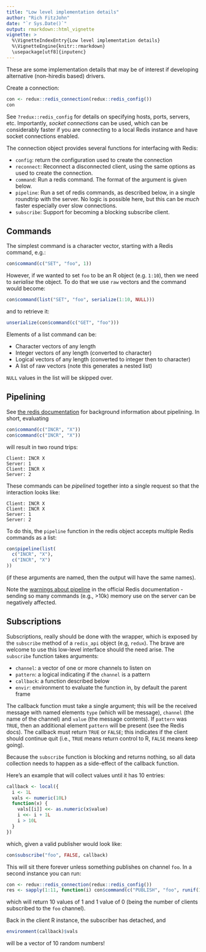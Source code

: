 ```yaml
---
title: "Low level implementation details"
author: "Rich FitzJohn"
date: "`r Sys.Date()`"
output: rmarkdown::html_vignette
vignette: >
  %\VignetteIndexEntry{Low level implementation details}
  %\VignetteEngine{knitr::rmarkdown}
  \usepackage[utf8]{inputenc}
---
```


These are some implementation details that may be of interest if
developing alternative (non-hiredis based) drivers.

Create a connection:
``` r
con <- redux::redis_connection(redux::redis_config())
con
```

See `?redux::redis_config` for details on specifying hosts,
ports, servers, etc.  Importantly, _socket connections_ can be
used, which can be considerably faster if you are connecting to a
local Redis instance and have socket connections enabled.

The connection object provides several functions for interfacing
with Redis:

* `config`: return the configuration used to create the connection
* `reconnect`: Reconnect a disconnected client, using the same
  options as used to create the connection.
* `command`: Run a redis command.  The format of the argument is
  given below.
* `pipeline`: Run a set of redis commands, as described below, in a
  single roundtrip with the server.  No logic is possible here, but
  this can be *much* faster especially over slow connections.
* `subscribe`: Support for becoming a blocking subscribe client.

## Commands

The simplest command is a character vector, starting with a Redis
command, e.g.:
``` r
con$command(c("SET", "foo", 1))
```

However, if we wanted to set `foo` to be an R object (e.g. `1:10`),
then we need to *serialise* the object.  To do that we use `raw`
vectors and the command would become:
``` r
con$command(list("SET", "foo", serialize(1:10, NULL)))
```

and to retrieve it:
``` r
unserialize(con$command(c("GET", "foo")))
```

Elements of a list command can be:

* Character vectors of any length
* Integer vectors of any length (converted to character)
* Logical vectors of any length (converted to integer then to character)
* A list of raw vectors (note this generates a nested list)

`NULL` values in the list will be skipped over.

## Pipelining

See [the redis documentation](http://redis.io/topics/pipelining)
for background information about pipelining.  In short, evaluating
``` r
con$command(c("INCR", "X"))
con$command(c("INCR", "X"))
```

will result in two round trips:

```
Client: INCR X
Server: 1
Client: INCR X
Server: 2
```

These commands can be *pipelined* together into a single request so
that the interaction looks like:

```
Client: INCR X
Client: INCR X
Server: 1
Server: 2
```

To do this, the `pipeline` function in the redis object accepts
multiple Redis commands as a list:
``` r
con$pipeline(list(
  c("INCR", "X"),
  c("INCR", "X")
))
```

(if these arguments are named, then the output will have the same
names).

Note the [warnings about
pipeline](http://redis.io/topics/pipelining#redis-pipelining) in
the official Redis documentation - sending so many commands (e.g.,
>10k) memory use on the server can be negatively affected.

## Subscriptions

Subscriptions, really should be done with the wrapper, which is
exposed by the `subscribe` method of a `redis_api` object (e.g,
`redux`).  The brave are welcome to use this low-level interface
should the need arise.  The `subscribe` function takes arguments:

* `channel`: a vector of one or more channels to listen on
* `pattern`: a logical indicating if the `channel` is a pattern
* `callback`: a function described below
* `envir`: environment to evaluate the function in, by default the
  parent frame

The callback function must take a single argument; this will be the
received message with named elements `type` (which will be
message), `channel` (the name of the channel) and `value` (the
message contents).  If `pattern` was `TRUE`, then an additional
element `pattern` will be present (see the Redis docs).  The
callback must return `TRUE` or `FALSE`; this indicates if the
client should continue quit (i.e., `TRUE` means return control to
R, `FALSE` means keep going).

Because the `subscribe` function is blocking and returns nothing,
so all data collection needs to happen as a side-effect of the
callback function.

Here's an example that will collect values until it has 10 entries:
``` r
callback <- local({
  i <- 1L
  vals <- numeric(10L)
  function(x) {
    vals[[i]] <<- as.numeric(x$value)
    i <<- i + 1L
    i > 10L
  }
})
```
which, given a valid publisher would look like:

```r
con$subscribe("foo", FALSE, callback)
```

This will sit there forever unless something publishes on channel
`foo`.  In a second instance you can run:

```r
con <- redux::redis_connection(redux::redis_config())
res <- sapply(1:11, function(i) con$command(c("PUBLISH", "foo", runif(1))))
```

which will return 10 values of 1 and 1 value of 0 (being the number of clients subscribed to the `foo` channel).

Back in the client R instance, the subscriber has detached, and

```r
environment(callback)$vals
```

will be a vector of 10 random numbers!
